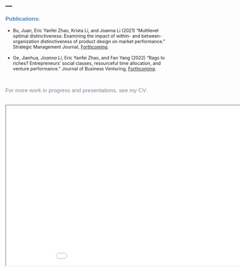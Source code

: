 ---
---

<link rel="stylesheet" href="style.css" type="text/css">


**<span style="color:#4682b4; font-size: 13pt; font-family:'Arial'">Publications<span>**:


<p style="color:#778899; font-size: 13pt; font-family:'Arial'" >
  + Bu, Juan, Eric Yanfei Zhao, Krista Li, and Joanna Li (2021) "Multilevel optimal distinctiveness: Examining the impact of within- and between-organization distinctiveness of product design on market performance." Strategic Management Journal, [Forthcoming](https://onlinelibrary.wiley.com/doi/10.1002/smj.3377).</p>

<p style="color:#778899; font-size: 13pt; font-family:'Arial'" >  
  + Ge, Jianhua*, Joanna Li*, Eric Yanfei Zhao, and Fan Yang (2022) "Rags to riches? Entrepreneurs' social classes, resourceful time allocation, and venture performance." Journal of Business Venturing, [Forthcoming](https://www.sciencedirect.com/science/article/abs/pii/S088390262200060X).</p>

&nbsp;

<p style="color:#778899; font-size: 13pt; font-family:'Arial'" >For more work in progress and presentations, see my CV.</p>

&nbsp;
<iframe width="1000" height="500" src="files/cv/Joanna_Li_CV_05192023.pdf"></iframe>